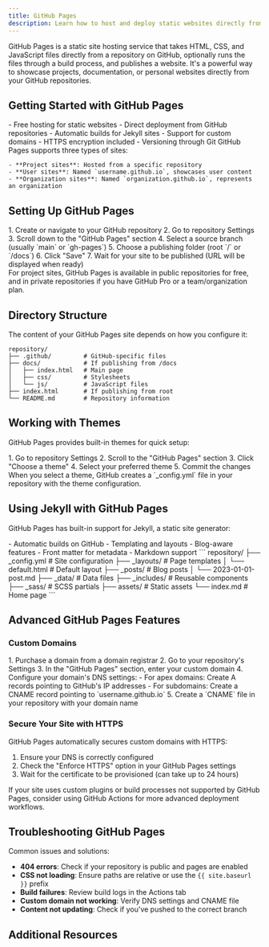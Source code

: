 ```yaml
---
title: GitHub Pages
description: Learn how to host and deploy static websites directly from your GitHub
---
```



GitHub Pages is a static site hosting service that takes HTML, CSS, and JavaScript files directly from a repository on GitHub, optionally runs the files through a build process, and publishes a website. It's a powerful way to showcase projects, documentation, or personal websites directly from your GitHub repositories.

## Getting Started with GitHub Pages

<Tabs>
  <TabItem label="Key Features">
    - Free hosting for static websites
    - Direct deployment from GitHub repositories
    - Automatic builds for Jekyll sites
    - Support for custom domains
    - HTTPS encryption included
    - Versioning through Git
  </TabItem>
  <TabItem label="Site Types">
    GitHub Pages supports three types of sites:
    
    - **Project sites**: Hosted from a specific repository
    - **User sites**: Named `username.github.io`, showcases user content
    - **Organization sites**: Named `organization.github.io`, represents an organization
  </TabItem>
</Tabs>

## Setting Up GitHub Pages

<Steps>
  1. Create or navigate to your GitHub repository
  2. Go to repository Settings
  3. Scroll down to the "GitHub Pages" section
  4. Select a source branch (usually `main` or `gh-pages`)
  5. Choose a publishing folder (root `/` or `/docs`)
  6. Click "Save"
  7. Wait for your site to be published (URL will be displayed when ready)
</Steps>

<Aside type="tip">
  For project sites, GitHub Pages is available in public repositories for free, and in private repositories if you have GitHub Pro or a team/organization plan.
</Aside>

## Directory Structure

The content of your GitHub Pages site depends on how you configure it:

```
repository/
├── .github/         # GitHub-specific files
├── docs/            # If publishing from /docs
│   ├── index.html   # Main page
│   ├── css/         # Stylesheets
│   └── js/          # JavaScript files
├── index.html       # If publishing from root
└── README.md        # Repository information
```

## Working with Themes

GitHub Pages provides built-in themes for quick setup:

<Steps>
  1. Go to repository Settings
  2. Scroll to the "GitHub Pages" section
  3. Click "Choose a theme"
  4. Select your preferred theme
  5. Commit the changes
</Steps>

<Aside type="note">
  When you select a theme, GitHub creates a `_config.yml` file in your repository with the theme configuration.
</Aside>

## Using Jekyll with GitHub Pages

GitHub Pages has built-in support for Jekyll, a static site generator:

<Tabs>
  <TabItem label="Jekyll Benefits">
    - Automatic builds on GitHub
    - Templating and layouts
    - Blog-aware features
    - Front matter for metadata
    - Markdown support
  </TabItem>
  <TabItem label="Jekyll Structure">
    ```
    repository/
    ├── _config.yml           # Site configuration
    ├── _layouts/             # Page templates
    │   └── default.html      # Default layout
    ├── _posts/               # Blog posts
    │   └── 2023-01-01-post.md
    ├── _data/                # Data files
    ├── _includes/            # Reusable components
    ├── _sass/                # SCSS partials
    ├── assets/               # Static assets
    └── index.md              # Home page
    ```
  </TabItem>
</Tabs>

## Advanced GitHub Pages Features

### Custom Domains

<Steps>
  1. Purchase a domain from a domain registrar
  2. Go to your repository's Settings
  3. In the "GitHub Pages" section, enter your custom domain
  4. Configure your domain's DNS settings:
     - For apex domains: Create A records pointing to GitHub's IP addresses
     - For subdomains: Create a CNAME record pointing to `username.github.io`
  5. Create a `CNAME` file in your repository with your domain name
</Steps>

### Secure Your Site with HTTPS

GitHub Pages automatically secures custom domains with HTTPS:

1. Ensure your DNS is correctly configured
2. Check the "Enforce HTTPS" option in your GitHub Pages settings
3. Wait for the certificate to be provisioned (can take up to 24 hours)

<Aside type="caution">
  If your site uses custom plugins or build processes not supported by GitHub Pages, consider using GitHub Actions for more advanced deployment workflows.
</Aside>

## Troubleshooting GitHub Pages

Common issues and solutions:

- **404 errors**: Check if your repository is public and pages are enabled
- **CSS not loading**: Ensure paths are relative or use the `{{ site.baseurl }}` prefix
- **Build failures**: Review build logs in the Actions tab
- **Custom domain not working**: Verify DNS settings and CNAME file
- **Content not updating**: Check if you've pushed to the correct branch

## Additional Resources

<CardGrid>
  <LinkCard 
    title="GitHub Pages Documentation" 
    href="https://docs.github.com/en/pages"
    description="Official GitHub Pages documentation" 
  />
  <LinkCard 
    title="Jekyll Documentation" 
    href="https://jekyllrb.com/docs/"
    description="Learn how to use Jekyll with GitHub Pages" 
  />
  <LinkCard 
    title="GitHub Pages Examples" 
    href="https://github.com/collections/github-pages-examples"
    description="Collection of example sites built with GitHub Pages" 
  />
</CardGrid>
